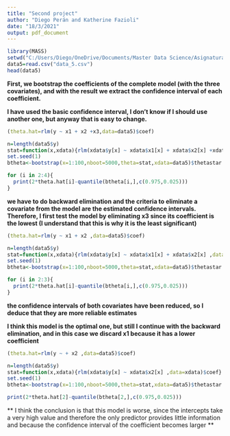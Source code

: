 ---
title: "Second project"
author: "Diego Perán and Katherine Fazioli"
date: "18/3/2021"
output: pdf_document
---

```{r}
library(MASS)
setwd("C:/Users/Diego/OneDrive/Documents/Master Data Science/Asignaturas3º/Simulation and Resampling/data")
data5=read.csv("data_5.csv")
head(data5)
```

**First, we bootstrap the coefficients of the complete model (with the three covariates), and with the result we extract the confidence interval of each coefficient.**


**I have used the basic confidence interval, I don't know if I should use another one, but anyway that is easy to change.**



```{r}
(theta.hat=rlm(y ~ x1 + x2 +x3,data=data5)$coef)

n=length(data5$y)
stat=function(x,xdata){rlm(xdata$y[x] ~ xdata$x1[x] + xdata$x2[x] +xdata$x3[x],data=xdata)$coef}
set.seed(1)
btheta<-bootstrap(x=1:100,nboot=5000,theta=stat,xdata=data5)$thetastar

```

```{r}
for (i in 2:4){
  print(2*theta.hat[i]-quantile(btheta[i,],c(0.975,0.025)))
}

```

\section{b)}

**we have to do backward elimination and the criteria to eliminate a covariate from the model are the estimated confidence intervals. Therefore, I first test the model by eliminating x3 since its coefficient is the lowest (I understand that this is why it is the least significant)**



```{r}

(theta.hat=rlm(y ~ x1 + x2 ,data=data5)$coef)

n=length(data5$y)
stat=function(x,xdata){rlm(xdata$y[x] ~ xdata$x1[x] + xdata$x2[x] ,data=xdata)$coef}
set.seed(1)
btheta<-bootstrap(x=1:100,nboot=5000,theta=stat,xdata=data5)$thetastar
```
```{r}
for (i in 2:3){
  print(2*theta.hat[i]-quantile(btheta[i,],c(0.975,0.025)))
}
```
**the confidence intervals of both covariates have been reduced, so I deduce that they are more reliable estimates**

**I think this model is the optimal one, but still I continue with the backward elimination, and in this case we discard x1 because it has a lower coefficient**



```{r}

(theta.hat=rlm(y ~ + x2 ,data=data5)$coef)

n=length(data5$y)
stat=function(x,xdata){rlm(xdata$y[x] ~ xdata$x2[x] ,data=xdata)$coef}
set.seed(1)
btheta<-bootstrap(x=1:100,nboot=5000,theta=stat,xdata=data5)$thetastar
```

```{r}
print(2*theta.hat[2]-quantile(btheta[2,],c(0.975,0.025)))
```

** I think the conclusion is that this model is worse, since the intercepts take a very high value and therefore the only predictor provides little information and because the confidence interval of the coefficient becomes larger **



